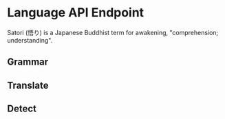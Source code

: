 # Language API Endpoint

Satori (悟り) is a Japanese Buddhist term for awakening, "comprehension; understanding".

## Grammar

## Translate

## Detect